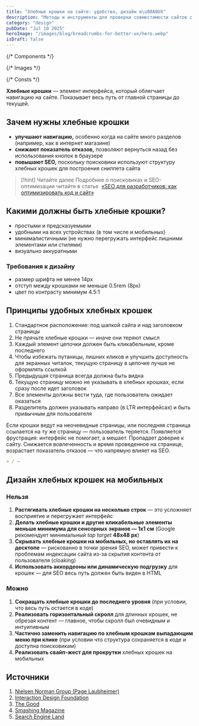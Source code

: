 ```yaml
---
title: "Хлебные крошки на сайте: удобство, дизайн и\u00A0UX"
description: "Методы и инструменты для проверки совместимости сайтов с браузером Safari без использования macOS"
category: "design"
pubDate: "Jul 10 2025"
heroImage: "/images/blog/breadcrumbs-for-better-ux/hero.webp"
isDraft: false
---
```


{/* Components */}

{/* Images */}

{/* Consts */}

**Хлебные крошки** — элемент интерфейса, который облегчает навигацию на сайте. Показывает весь путь от главной страницы до текущей.

## Зачем нужны хлебные крошки

- **улучшают навигацию,** особенно когда на сайте много разделов (например, как в интернет магазине)
- **снижают показатель отказов,** позволяют вернуться назад без использования кнопок в браузере
- **повышают SEO,** поскольку поисковики используют структуру хлебных крошек для построения сниппета сайта

<ImageCaption
  image={example_1}
  format={format}
  quality={quality}
  caption="Все ссылки кроме той, что ссылается на текущую страницу кликабельные"
/>

> [!hint] Читайте далее
> Подробнее о поисковиках и SEO-оптимизации читайте в статье  [«SEO для разработчиков: как оптимизировать код и сайт»](https://srkdesign.pro/blog/seo-for-developers/)

## Какими должны быть хлебные крошки?

- простыми и предсказуемыми
- удобными на всех устройствах (в том числе и мобильных)
- минималистичными (не нужно перегружать интерфейс лишними элементами или стилями)
- визуально аккуратными

### Требования к дизайну

- размер шрифта не менее 14px
- отступ между крошками не меньше 0.5rem (8px)
- цвет по контрасту минимум 4.5:1

<ImageCaption
  image={example_3}
  format={format}
  quality={quality}
  caption="Можно сократить хлебные крошки на мобильных до последнего уровня (1/2)"
/>

## Принципы удобных хлебных крошек

1. Стандартное расположение: под шапкой сайта и над заголовком страницы
2. Не прячьте хлебные крошки — иначе они теряют смысл
3. Каждый элемент цепочки должен быть кликабельным, кроме последнего
4. Чтобы избежать путаницы, лишних кликов и улучшить доступность для экранных читалок, текущую страницу в цепочке лучше не оформлять ссылкой
5. Предыдущая страница всегда должна быть видна
6. Текущую страницу можно не указывать в хлебных крошках, если сразу после идет заголовок
7. Все элементы должны вести туда, где пользователь ожидает оказаться
8. Разделитель должен указывать направо (в LTR интерфейсах) и быть привычным для пользователя

<ImageCaption
  image={example_2}
  format={format}
  quality={quality}
  caption="Можно не указывать ссылку на текущую страницу, если сразу после хлебных крошек идет заголовок этой страницы"
/>

Если крошки ведут на неочевидные страницы, или последняя страница ссылается на ту же страницу — пользователь теряется. Появляется фрустрация: интерфейс не помогает, а мешает. Пропадает доверие к сайту. Снижается вовлеченность и время проведенное на странице, возрастает показатель отказов — что напрямую влияет на SEO.

```markdown title="Привычные разделители хлебных крошек"
> / →
```

## Дизайн хлебных крошек на мобильных

### Нельзя

1. **Растягивать хлебные крошки на несколько строк** — это усложняет восприятие и перегружает интерфейс
2. **Делать хлебные крошки и другие кликабельные элементы меньше минимума для сенсорных экранов — 1х1 см** (Google рекомендует минимальный *tap target* **48x48 px**)
3. **Скрывать хлебные крошки на мобильных, но оставлять их на десктопе** — рискованно в точки зрения SEO, может привести к проблемам индексации сайта из-за скрытия контента от пользователя (cloaking)
4. **Использовать аккордеоны или динамическую подгрузку** для крошек — для SEO весь путь должен быть виден в HTML

### Можно

1. **Сокращать хлебные крошки до последнего уровня** (при условии, что весь путь остается в коде)
2. **Реализовать горизонтальный скролл** для длинных крошек, не обрезая контент — главное, чтобы скролл был очевидным и интуитивным
3. **Частично заменить навигацию по хлебным крошкам выпадающим меню при клике** (при условии что структура сохраняется в коде и доступна поисковикам)
4. **Реализовать свайп-жест для прокрутки** хлебных крошек на мобильных

<ImageCaption
  image={example_5}
  format={format}
  quality={quality}
  caption="Можно сократить хлебные крошки на мобильных до последнего уровня (2/2)"
/>

<ImageCaption
  image={example_4}
  format={format}
  quality={quality}
  caption="Показывая хлебные крошки с помощью горизонтального скролла обязательно добавьте индикатор прокрутки"
/>

<ImageCaption
  image={example_6}
  format={format}
  quality={quality}
  caption="Пример выпадающего меню в хлебных крошках"
/>

## Источники

1. [Nielsen Norman Group (Page Laubheimer)](https://www.nngroup.com/articles/breadcrumbs/)
2. [Interaction Design Foundation](https://www.interaction-design.org/literature/article/mobile-breadcrumbs?srsltid=AfmBOoojXH5zx1kV4aP2OKlezZ2g7MlBI4nUSMVYfY5zpEfdxH78mlSa#types_of_mobile_breadcrumbs-1)
3. [The Good](https://thegood.com/insights/mobile-breadcrumbs/)
4. [Smashing Magazine](https://www.smashingmagazine.com/2022/04/breadcrumbs-ux-design/)
5. [Search Engine Land](https://searchengineland.com/breadcrumb-seo-best-practices-383690)

